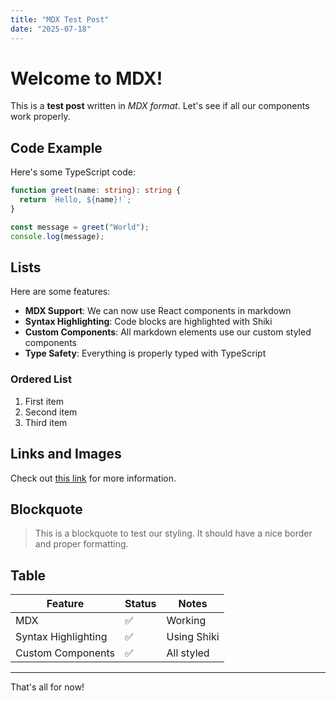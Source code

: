 ```yaml
---
title: "MDX Test Post"
date: "2025-07-18"
---
```


# Welcome to MDX!

This is a **test post** written in *MDX format*. Let's see if all our components work properly.

## Code Example

Here's some TypeScript code:

```typescript
function greet(name: string): string {
  return `Hello, ${name}!`;
}

const message = greet("World");
console.log(message);
```

## Lists

Here are some features:

- **MDX Support**: We can now use React components in markdown
- **Syntax Highlighting**: Code blocks are highlighted with Shiki
- **Custom Components**: All markdown elements use our custom styled components
- **Type Safety**: Everything is properly typed with TypeScript

### Ordered List

1. First item
2. Second item
3. Third item

## Links and Images

Check out [this link](https://example.com) for more information.

## Blockquote

> This is a blockquote to test our styling. It should have a nice border and proper formatting.

## Table

| Feature | Status | Notes |
|---------|--------|-------|
| MDX | ✅ | Working |
| Syntax Highlighting | ✅ | Using Shiki |
| Custom Components | ✅ | All styled |

---

That's all for now!
